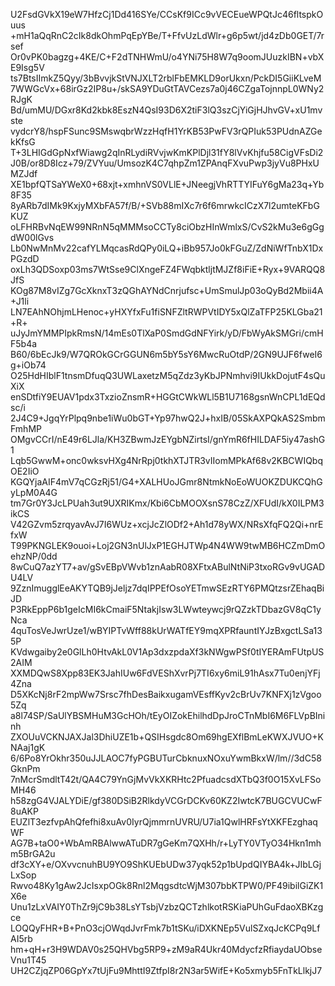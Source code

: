 U2FsdGVkX19eW7HfzCj1Dd416SYe/CCsKf9ICc9vVECEueWPQtJc46fltspkOuus
+mH1aQqRnC2cIk8dkOhmPqEpYBe/T+FfvUzLdWlr+g6p5wt/jd4zDb0GET/7rsef
Or0vPK0bagzg+4KE/C+F2dTNHWmU/o4YNi75H8W7q9oomJUuzkIBN+vbXE9Isg5V
ts7BtsIImkZ5Qyy/3bBvvjkStVNJXLT2rblFbEMKLD9orUkxn/PckDI5GiiKLveM
7WWGcVx+68irGz2IP8u+/skSA9YDuGtTAVCezs7a0j46CZgaTojnnpL0WNy2RJgK
Bd/umMU/DGxr8Kd2kbk8EszN4QsI93D6X2tiF3lQ3szCjYiGjHJhvGV+xU1mvste
vydcrY8/hspFSunc9SMswqbrWzzHqfH1YrKB53PwFV3rQPIuk53PUdnAZGekKfsG
T+3LHIGdGpNxfWiawg2qInRLydiRVvjwKmKPlDjl31fY8lVvKhjfu58CigVFsDi2
J0B/or8D8Icz+79/ZVYuu/UmsozK4C7qhpZm1ZPAnqFXvuPwp3jyVu8PHxUMZJdf
XE1bpfQTSaYWeX0+68xjt+xmhnVS0VLlE+JNeegjVhRTTYIFuY6gMa23q+Yb8F35
8yARb7dIMk9KxjyMXbFA57f/B/+SVb88mIXc7r6f6mrwkcICzX7l2umteKFbGKUZ
oLFHRBvNqEW99NRnN5qMMMsoCCTy8ciObzHInWmlxS/CvS2kMu3e6gGgdW00lGvs
Lb0NwMnMv22cafYLMqcasRdQPy0iLQ+iBb957Jo0kFGuZ/ZdNiWfTnbX1DxPGzdD
oxLh3QDSoxp03ms7WtSse9ClXngeFZ4FWqbktljtMJZf8iFiE+Ryx+9VARQQ8JfS
KOg87M8vIZg7GcXknxT3zQGhAYNdCnrjufsc+UmSmulJp03oQyBd2Mbii4A+J1li
LN7EAhNOhjmLHenoc+yHXYfxFu1fiSNFZltRWPVtIDY5xQlZaTFP25KLGba21+R+
uJyJmYMMPIpkRmsN/14mEs0TlXaP0SmdGdNFYirk/yD/FbWyAkSMGri/cmHF5b4a
B60/6bEcJk9/W7QROkGCrGGUN6m5bY5sY6MwcRuOtdP/2GN9UJF6fweI6g+iOb74
O25HdHIblF1tnsmDfuqQ3UWLaxetzM5qZdz3yKbJPNmhvi9IUkkDojutF4sQuXiX
enSDtfiY9EUAV1pdx3TxzioZnsmR+HGGtCWkWLl5B1U7168gsnWnCPL1dEQdsc/i
2J4C9+JgqYrPlpq9nbe1iWu0bGT+Yp97hwQ2J+hxIB/05SkAXPQkAS2SmbmFmhMP
OMgvCCrI/nE49r6LJla/KH3ZBwmJzEYgbNZirtsI/gnYmR6fHILDAF5iy47ashG1
Lqb5GwwM+onc0wksvHXg4NrRpj0tkhXTJTR3vIIomMPkAf68v2KBCWIQbqOE2IiO
KGQYjaAIF4mV7qCGzRj51/G4+XALHUoJGmr8NtmkNoEoWUOKZDUKCQhGyLpM0A4G
tm7Gr0Y3JcLPUah3ut9UXRIKmx/Kbi6CbMOOXsnS78CzZ/XFUdI/kX0ILPM3ikCS
V42GZvm5zrqyavAvJ7I6WUz+xcjJcZlODf2+Ah1d78yWX/NRsXfqFQ2Qi+nrEfxW
T99PKNGLEK9ouoi+Loj2GN3nUlJxP1EGHJTWp4N4WW9twMB6HCZmDmOehzNP/0dd
8wCuQ7azYT7+av/gSvEBpVWvb1znAabR08XFtxABulNtNiP3txoRGv9vUGADU4LV
9ZznImugglEeAKYTQB9jJeljz7dqIPPEfOsoYETmwSEzRTY6PMQtzsrZEhaqBiJD
P3RkEppP6b1geIcMI6kCmaiF5NtakjIsw3LWwteywcj9rQZzkTDbazGV8qC1yNca
4quTosVeJwrUze1/wBYIPTvWff88kUrWATfEY9mqXPRfauntIYJzBxgctLSa135P
KVdwgaiby2e0GlLh0HtvAkL0V1Ap3dxzpdaXf3kNWgwPSf0tIYERAmFUtpUS2AIM
XXMDQwS8Xpp83EK3JahIUw6FdVEShXvrPj7TI6xy6miL91hAsx7Tu0enjYFj4Zna
D5XKcNj8rF2mpWw7Srsc7fhDesBaikxugamVEsffKyv2cBrUv7KNFXj1zVgoo5Zq
a8l74SP/SaUlYBSMHuM3GcHOh/tEyOIZokEhilhdDpJroCTnMbI6M6FLVpBIninh
ZXOUuVCKNJAXJal3DhiUZE1b+QSIHsgdc8Om69hgEXflBmLeKWXJVUO+KNAaj1gK
6/6Po8YrOkhr350uJJLAOC7fyPGBUTurCbknuxNOxuYwmBkxW/lm//3dC58GknPm
7nMcrSmdltT42t/QA4C79YnGjMvVkXKRHtc2PfuadcsdXTbQ3f0O15XvLFSoMH46
h58zgG4VJALYDiE/gf380DSiB2RlkdyVCGrDCKv60KZ2IwtcK7BUGCVUCwF8uAKP
EUZlT3ezfvpAhQfefhi8xuAv0IyrQjmmrnUVRU/U7ia1QwlHRFsYtXKFEzghaqWF
AG7B+taO0+WbAmRBAlwwATuDR7gGeKm7QXHh/r+LyTY0VTyO34Hkn1mhm5BrGA2u
df3cXY+e/OXvvcnuhBU9YO9ShKUEbUDw37yqk52p1bUpdQIYBA4k+JIbLGjLxSop
Rwvo48Ky1gAw2JcIsxpOGk8Rnl2MqgsdtcWjM307bbKTPW0/PF49ibilGiZK1X6e
Unu1zLxVAIY0ThZr9jC9b38LsYTsbjVzbzQCTzhlkotRSKiaPUhGuFdaoXBKzgce
LOQQyFHR+B+PnO3cjOWqdJvrFmk7b1tSKu/iDXKNEp5VulSZxqJcKCPq9LfAI5rb
hm+qH+r3H9WDAV0s25QHVbg5RP9+zM9aR4Ukr40MdycfzRfiaydaUObseVnu1T45
UH2CZjqZP06GpYx7tUjFu9MhttI9ZtfpI8r2N3ar5WifE+Ko5xmyb5FnTkLlkjJ7
